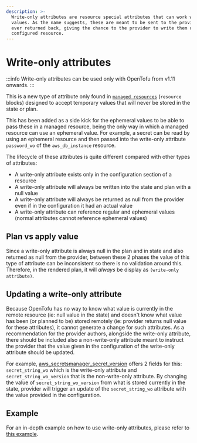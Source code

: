 ```yaml
---
description: >-
  Write-only attributes are resource special attributes that can work with ephemeral
  values. As the name suggests, these are meant to be sent to the provider and not
  ever returned back, giving the chance to the provider to write them on the
  configured resource.
---
```


# Write-only attributes

:::info
Write-only attributes can be used only with OpenTofu from v1.11 onwards.
:::

This is a new type of attribute only found in [`managed resources`](../resources/index.mdx) (`resource` blocks)
designed to accept temporary values that will never be stored in the state or plan.

This has been added as a side kick for the ephemeral values to be able to pass these in a managed
resource, being the only way in which a managed resource can use an ephemeral value.
For example, a secret can be read by using an ephemeral resource and then passed into the write-only
attribute `password_wo` of the `aws_db_instance` resource.

The lifecycle of these attributes is quite different compared with other types of attributes:
* A write-only attribute exists only in the configuration section of a resource
* A write-only attribute will always be written into the state and plan with a null value
* A write-only attribute will always be returned as null from the provider even if in the configuration it had an actual value
* A write-only attribute can reference regular and ephemeral values (normal attributes cannot reference ephemeral values)

## Plan vs apply value
Since a write-only attribute is always null in the plan and in state and also returned as null from the provider, between
these 2 phases the value of this type of attribute can be inconsistent so there is no validation around this.
Therefore, in the rendered plan, it will *always* be display as `(write-only attribute)`.

## Updating a write-only attribute
Because OpenTofu has no way to know what value is currently in the remote resource (ie: null value in the state) and
doesn't know what value has been (or planned to be) stored remotely (ie: provider returns null value for these attributes), it
cannot generate a change for such attributes.
As a recommendation for the provider authors, alongside the write-only attribute, there should be included
also a non-write-only attribute meant to instruct the provider that the value given in the configuration
of the write-only attribute should be updated.

For example, [aws_secretsmanager_secret_version](https://search.opentofu.org/provider/hashicorp/aws/latest/docs/resources/secretsmanager_secret_version)
offers 2 fields for this: `secret_string_wo` which is the write-only attribute and `secret_string_wo_version` that is
the non-write-only attribute. By changing the value of `secret_string_wo_version` from what is stored currently in the state,
provider will trigger an update of the `secret_string_wo` attribute with the value provided in the configuration.

## Example
For an in-depth example on how to use write-only attributes, please refer to [this example](./index.mdx#usage-example).